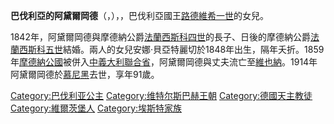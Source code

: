 {{Multiple issues|
{{Expand language|1=en|time=2020-11-11T11:17:20+00:00}}
{{Unreferenced|time=2020-11-11T11:17:20+00:00}}
}}
{{Infobox royalty
| name        = 巴伐利亞的阿黛爾岡德
| title       = 摩德納公爵夫人
| image       = Adelgunde Bayern Litho.JPG
| birth_date  = {{birth date|1823|3|19|df=y}}
| birth_place = [[维尔茨堡|符茲堡]]
| death_date  = {{death date and age|1914|10|28|1823|3|19|df=y}}
| death_place = [[慕尼黑|慕尼黑]]
| full name   = Adelgunde Auguste Charlotte Caroline Elisabeth Amalie Marie Sophie Luise
| house       = [[維特爾斯巴赫王朝|維特爾斯巴赫王朝]]
| father      = [[路德維希一世_(巴伐利亞)|巴伐利亞國王路德維希一世]]
| mother      = [[薩克森-希爾德布格豪森的特蕾莎|薩克森-希爾德布格豪森的特蕾莎]]
| religion    = [[羅馬天主教|羅馬天主教]]
}}
'''巴伐利亞的阿黛爾岡德'''（{{lang-de|Adelgunde von Bayern}}，{{bd|1823年|3月19日|1914年|10月28日}}），{{le|摩德納公爵夫人|List of Modenese consorts}}，巴伐利亞國王[[路德維希一世_(巴伐利亞)|路德維希一世]]的女兒。

1842年，阿黛爾岡德與摩德納公爵[[法蘭西斯科四世|法蘭西斯科四世]]的長子、日後的摩德納公爵[[法蘭西斯科五世|法蘭西斯科五世]]結婚。兩人的女兒安娜·貝亞特麗切於1848年出生，隔年夭折。1859年[[摩德納公國|摩德納公國]]被併入[[中義大利聯合省|中義大利聯合省]]，阿黛爾岡德與丈夫流亡至[[維也納|維也納]]。1914年阿黛爾岡德於[[慕尼黑|慕尼黑]]去世，享年91歲。

[[Category:巴伐利亚公主|Category:巴伐利亚公主]]
[[Category:维特尔斯巴赫王朝|Category:维特尔斯巴赫王朝]]
[[Category:德國天主教徒|Category:德國天主教徒]]
[[Category:維爾茨堡人|Category:維爾茨堡人]]
[[Category:埃斯特家族|Category:埃斯特家族]]